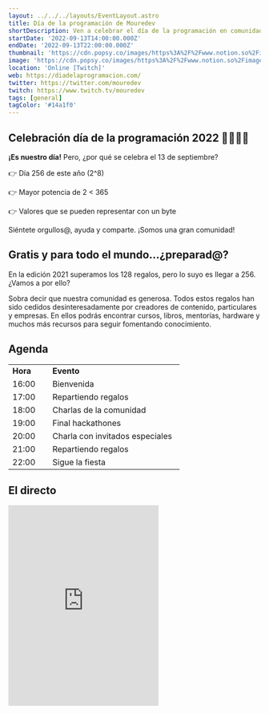 ```yaml
---
layout: ../../../layouts/EventLayout.astro
title: Día de la programación de Mouredev
shortDescription: Ven a celebrar el día de la programación en comunidad. 256 Regalos, hackaton con premios, charlas top, invitad@s secretos.
startDate: '2022-09-13T14:00:00.000Z'
endDate: '2022-09-13T22:00:00.000Z'
thumbnail: 'https://cdn.popsy.co/images/https%3A%2F%2Fwww.notion.so%2Fimage%2Fhttps%253A%252F%252Fs3-us-west-2.amazonaws.com%252Fsecure.notion-static.com%252Fd8d832d7-2abd-4d90-9991-783e71e44d0a%252FNotion_Header2.jpg%3Ftable%3Dblock%26id%3D70126b9f-a6f2-425e-a4d9-3c27b8ca96fb%26cache%3Dv2?width=1500&optimizer=image'
image: 'https://cdn.popsy.co/images/https%3A%2F%2Fwww.notion.so%2Fimage%2Fhttps%253A%252F%252Fs3-us-west-2.amazonaws.com%252Fsecure.notion-static.com%252Fd8d832d7-2abd-4d90-9991-783e71e44d0a%252FNotion_Header2.jpg%3Ftable%3Dblock%26id%3D70126b9f-a6f2-425e-a4d9-3c27b8ca96fb%26cache%3Dv2?width=1500&optimizer=image'
location: 'Online [Twitch]'
web: https://diadelaprogramacion.com/
twitter: https://twitter.com/mouredev
twitch: https://www.twitch.tv/mouredev
tags: [general]
tagColor: '#14a1f0'
---
```


## Celebración día de la programación 2022 👩‍💻👨‍💻

**¡Es nuestro día!** Pero, ¿por qué se celebra el 13 de septiembre?

👉  Día 256 de este año (2^8)

👉  Mayor potencia de 2 < 365

👉  Valores que se pueden representar con un byte

Siéntete orgullos@, ayuda y comparte. ¡Somos una gran comunidad!

## Gratis y para todo el mundo...¿preparad@?

En la edición 2021 superamos los 128 regalos, pero lo suyo es llegar a 256. ¿Vamos a por ello?

Sobra decir que nuestra comunidad es generosa. Todos estos regalos han sido cedidos desinteresadamente por creadores de contenido, particulares y empresas. En ellos podrás encontrar cursos, libros, mentorías, hardware y muchos más recursos para seguir fomentando conocimiento.

## Agenda

<table><tbody><tr ><td  style="width:64px"><div ><b>Hora</b></div></td><td  style="width:246px"><div ><b>Evento</b></div></td></tr><tr ><td  style="width:64px"><div >16:00</div></td><td  style="width:246px"><div >Bienvenida</div></td></tr><tr ><td  style="width:64px"><div >17:00</div></td><td  style="width:246px"><div >Repartiendo regalos</div></td></tr><tr ><td  style="width:64px"><div >18:00</div></td><td  style="width:246px"><div >Charlas de la comunidad</div></td></tr><tr ><td  style="width:64px"><div >19:00</div></td><td  style="width:246px"><div >Final hackathones</div></td></tr><tr ><td  style="width:64px"><div >20:00</div></td><td  style="width:246px"><div >Charla con invitados especiales</div></td></tr><tr ><td  style="width:64px"><div >21:00</div></td><td  style="width:246px"><div >Repartiendo regalos</div></td></tr><tr ><td  style="width:64px"><div >22:00</div></td><td  style="width:246px"><div >Sigue la fiesta</div></td></tr></tbody></table>


## El directo

<iframe className="w-full mt-4" height="400" src="https://player.twitch.tv/?video=1589840411&parent=www.eventos.wiki" frameborder="0" allowfullscreen="true" scrolling="no"></iframe>


